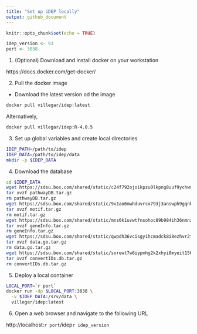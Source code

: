 ```yaml
---
title: "Set up iDEP locally"
output: github_document
---
```


```r
knitr::opts_chunk$set(echo = TRUE)
```

```r
idep_version <- 93
port <- 3838
```

1. (Optional) Download and install docker on your workstation

https://docs.docker.com/get-docker/

2. Pull the docker image

- Download the latest version od the image
```bash
docker pull villegar/idep:latest
```

Alternatively,
```bash
docker pull villegar/idep:R-4.0.5
```

3. Set up global variables and create local directories
```bash
IDEP_PATH=/path/to/idep
IDEP_DATA=/path/to/idep/data
mkdir -p $IDEP_DATA
```

<!-- 4. Download the latest version of iDEP from Github -->
<!-- ```bash -->
<!-- cd $IDEP_PATH -->
<!-- git clone https://github.com/iDEP-SDSU/idep -->
<!-- ``` -->

4. Download the database
```bash
cd $IDEP_DATA
wget https://sdsu.box.com/shared/static/c24f792ojoikpzu0lkpng8uuf9ychwm7.gz -O pathwayDB.tar.gz
tar xvzf pathwayDB.tar.gz
rm pathwayDB.tar.gz
wget https://sdsu.box.com/shared/static/9v1ao6mwhduvrcx793j3answph9gqnkt.gz -O motif.tar.gz
tar xvzf motif.tar.gz
rm motif.tar.gz
wget https://sdsu.box.com/shared/static/mns0k1uvwtfnsohoc89b984ih36nmnz9.gz -O geneInfo.tar.gz
tar xvzf geneInfo.tar.gz
rm geneInfo.tar.gz
wget https://sdsu.box.com/shared/static/qwpdh36vcisgy1hcmadck8i8ezhvr2fh.gz -O data.go.tar.gz
tar xvzf data.go.tar.gz
rm data.go.tar.gz
wget https://sdsu.box.com/shared/static/sorewt7w6iypmhg2k2xhyi8myeit156o.gz -O convertIDs.db.tar.gz
tar xvzf convertIDs.db.tar.gz
rm convertIDs.db.tar.gz
```

5. Deploy a local container
```bash
LOCAL_PORT=`r port`
docker run -dp $LOCAL_PORT:3838 \
  -v $IDEP_DATA:/srv/data \
  villegar/idep:latest
```


<!-- ```bash -->
<!-- LOCAL_PORT=`r port` -->
<!-- docker run -dp $LOCAL_PORT:3838 \ -->
<!--   -v $IDEP_DATA:/srv/shiny-server/data \ -->
<!--   -v $IDEP_PATH:/srv/shiny-server/ \ -->
<!--   villegar/idep:latest -->
<!-- ``` -->

6. Open a web browser and navigate to the following URL

http://localhost:`r port`/idep`r idep_version`
